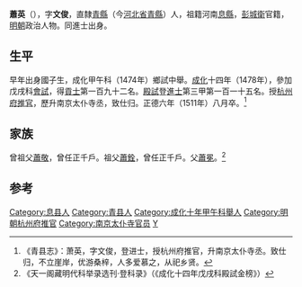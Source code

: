 {{Otheruses|other=笔名萧英的其他人物|萧殷}}

'''蕭英'''（{{bd|1443年||1511年||X}}），字'''文俊'''，直隸[[青縣|青縣]]（今[[河北省|河北省]][[青縣|青縣]]）人，祖籍河南[[息縣|息縣]]，[[彭城衛|彭城衛]]官籍，[[明朝|明朝]]政治人物。同進士出身。

==生平==
早年出身國子生，成化甲午科（1474年）鄉試中舉。[[成化|成化]]十四年（1478年），參加戊戌科[[會試|會試]]，得[[貢士|貢士]]第一百九十二名。[[殿試|殿試]]登[[進士|進士]]第三甲第一百一十五名。授[[杭州府|杭州府]][[推官|推官]]，歷升南京太仆寺丞，致仕归。正德六年（1511年）八月卒。<ref>《青县志》：萧英，字文俊，登进士，授杭州府推官，升南京太仆寺丞。致仕归，不立崖岸，优游桑梓，人多爱慕之，从祀乡贤。</ref>

==家族==
曾祖父[[蕭敬|蕭敬]]，曾任正千戶。祖父[[蕭銓|蕭銓]]，曾任正千戶。父[[蕭冕|蕭冕]]。<ref>《天一阁藏明代科举录选刊·登科录》（《成化十四年戊戌科殿試金榜》）</ref>

==参考==
{{reflist}}
{{明朝人物小作品}}
{{成化十四年戊戌科殿試金榜}}
{{DEFAULTSORT:Xiao蕭}}

[[Category:息县人|Category:息县人]]
[[Category:青县人|Category:青县人]]
[[Category:成化十年甲午科舉人|Category:成化十年甲午科舉人]]
[[Category:明朝杭州府推官|Category:明朝杭州府推官]]
[[Category:南京太仆寺官员|Category:南京太仆寺官员]]
[[Category:萧姓|Y]]